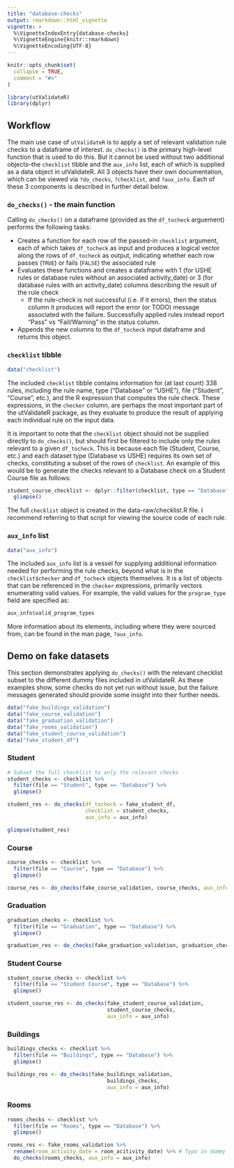 ```yaml
---
title: "database-checks"
output: rmarkdown::html_vignette
vignette: >
  %\VignetteIndexEntry{database-checks}
  %\VignetteEngine{knitr::rmarkdown}
  %\VignetteEncoding{UTF-8}
---
```


```r
knitr::opts_chunk$set(
  collapse = TRUE,
  comment = "#>"
)
```


```r
library(utValidateR)
library(dplyr)
```


## Workflow 

The main use case of `utValidateR` is to apply a set of relevant validation rule checks to a dataframe of interest. `do_checks()` is the primary high-level function that is used to do this. But it cannot be used without two additional objects--the `checklist` tibble and the `aux_info` list, each of which is supplied as a data object in utValidateR. All 3 objects have their own documentation, which can be viewed via `?do_checks`, `?checklist`, and `?aux_info`. Each of these 3 components is described in further detail below.

### `do_checks()` - the main function

Calling `do_checks()` on a dataframe (provided as the `df_tocheck` arguement) performs the following tasks:

- Creates a function for each row of the passed-in `checklist` argument, each of which takes `df_tocheck` as input and produces a logical vector along the rows of `df_tocheck` as output, indicating whether each row passes (`TRUE`) or fails (`FALSE`) the associated rule
- Evaluates these functions and creates a dataframe with 1 (for USHE rules or database rules without an associated activity_date) or 3 (for database rules with an activity_date) columns describing the result of the rule check
    - If the rule-check is not successful (i.e. if it errors), then the status column it produces will report the error (or TODO) message associated with the failure. Successfully applied rules instead report "Pass" vs "Fail/Warning" in the status column. 
- Appends the new columns to the `df_tocheck` input dataframe and returns this object.

### `checklist` tibble

```r
data("checklist")
```

The included `checklist` tibble contains information for (at last count) 338 rules, including the rule name, type ("Database" or "USHE"), file ("Student", "Course", etc.), and the R expression that computes the rule check. These expressions, in the `checker` column, are perhaps the most important part of the utValidateR package, as they evaluate to produce the result of applying each individual rule on the input data. 

It is important to note that the `checklist` object should not be supplied directly to `do_checks()`, but should first be filtered to include only the rules relevant to a given `df_tocheck`. This is because each file (Student, Course, etc.) and each dataset type (Database vs USHE) requires its own set of checks, constituting a subset of the rows of `checklist`. An example of this would be to generate the checks relevant to a Database check on a Student Course file as follows:

```r
student_course_checklist <- dplyr::filter(checklist, type == "Database", file == "Student Course") %>% 
  glimpse()
```

The full `checklist` object is created in the data-raw/checklist.R file. I recommend referring to that script for viewing the source code of each rule. 

### `aux_info` list

```r
data("aux_info")
```

The included `aux_info` list is a vessel for supplying additional information needed for performing the rule checks, beyond what is in the `checklist$checker` and `df_tocheck` objects themselves. It is a list of objects that can be referenced in the `checker` expressions, primarily vectors enumerating valid values. For example, the valid values for the `program_type` field are specified as:

```r
aux_info$valid_program_types
```

More information about its elements, including where they were sourced from, can be found in the man page, `?aux_info`.

## Demo on fake datasets

This section demonstrates applying `do_checks()` with the relevant checklist subset to the different dummy files included in utValidateR. As these examples show, some checks do not yet run without issue, but the failure messages generated should provide some insight into their further needs.

```r
data("fake_buildings_validation")
data("fake_course_validation")
data("fake_graduation_validation")
data("fake_rooms_validation")
data("fake_student_course_validation")
data("fake_student_df")

```


### Student

```r
# Subset the full checklist to only the relevant checks
student_checks <- checklist %>% 
  filter(file == "Student", type == "Database") %>% 
  glimpse()

student_res <- do_checks(df_tocheck = fake_student_df, 
                         checklist = student_checks, 
                         aux_info = aux_info)

glimpse(student_res)
```

### Course


```r
course_checks <- checklist %>% 
  filter(file == "Course", type == "Database") %>% 
  glimpse()

course_res <- do_checks(fake_course_validation, course_checks, aux_info = aux_info)
```

### Graduation

```r
graduation_checks <- checklist %>% 
  filter(file == "Graduation", type == "Database") %>% 
  glimpse()

graduation_res <- do_checks(fake_graduation_validation, graduation_checks, aux_info = aux_info)
```


### Student Course


```r
student_course_checks <- checklist %>% 
  filter(file == "Student Course", type == "Database") %>% 
  glimpse()

student_course_res <- do_checks(fake_student_course_validation, 
                                student_course_checks, 
                                aux_info = aux_info)
```

### Buildings


```r
buildings_checks <- checklist %>% 
  filter(file == "Buildings", type == "Database") %>% 
  glimpse()

buildings_res <- do_checks(fake_buildings_validation, 
                                buildings_checks, 
                                aux_info = aux_info)
```

### Rooms

```r
rooms_checks <- checklist %>% 
  filter(file == "Rooms", type == "Database") %>% 
  glimpse()

rooms_res <- fake_rooms_validation %>% 
  rename(room_activity_date = room_acitivity_date) %>% # Typo in dummy data
  do_checks(rooms_checks, aux_info = aux_info)
```
